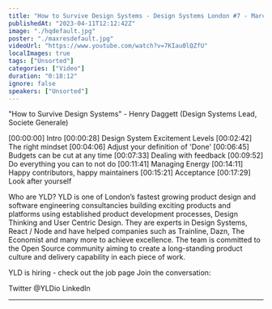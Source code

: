```yaml
---
title: "How to Survive Design Systems - Design Systems London #7 - March 2023"
publishedAt: "2023-04-11T12:12:42Z"
image: "./hqdefault.jpg"
poster: "./maxresdefault.jpg"
videoUrl: "https://www.youtube.com/watch?v=7KIau0lQZfU"
localImages: true
tags: ["Unsorted"]
categories: ["Video"]
duration: "0:18:12"
ignore: false
speakers: ["Unsorted"]
---
```


"How to Survive Design Systems" - Henry Daggett (Design Systems Lead, Societe Generale)

[00:00:00] Intro
[00:00:28] Design System Excitement Levels
[00:02:42] The right mindset
[00:04:06] Adjust your definition of 'Done'
[00:06:45] Budgets can be cut at any time
[00:07:33] Dealing with feedback
[00:09:52] Do everything you can to not do
[00:11:41] Managing Energy
[00:14:11] Happy contributors, happy maintainers
[00:15:21] Acceptance
[00:17:29] Look after yourself

Who are YLD?
YLD is one of London’s fastest growing product design and software engineering consultancies building exciting products and platforms using established product development processes, Design Thinking and User Centric Design. They are experts in Design Systems, React / Node and have helped companies such as Trainline, Dazn, The Economist and many more to achieve excellence.
The team is committed to the Open Source community aiming to create a long-standing product culture and delivery capability in each piece of work.

YLD is hiring - check out the job page
Join the conversation:

Twitter @YLDio
LinkedIn

---
